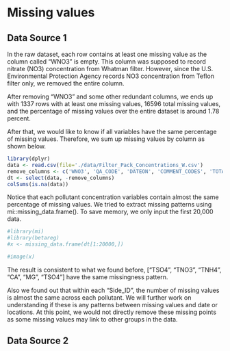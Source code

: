 # Missing values

## Data Source 1
In the raw dataset, each row contains at least one missing value as the column called “WNO3” is empty. This column was supposed to record nitrate (NO3) concentration from Whatman filter. However, since the U.S. Environmental Protection Agency records NO3 concentration from Teflon filter only, we removed the entire column. 

After removing “WNO3” and some other redundant columns, we ends up with 1337 rows with at least one missing values, 16596 total missing values, and the percentage of missing values over the entire dataset is around 1.78 percent. 

After that, we would like to know if all variables have the same percentage of missing values. Therefore, we sum up missing values by column as shown below. 

```r
library(dplyr)
data <- read.csv(file='./data/Filter_Pack_Concentrations_W.csv')
remove_columns <- c('WNO3', 'QA_CODE', 'DATEON', 'COMMENT_CODES', 'TOTAL_NO3', 'UPDATE_DATE')
dt <- select(data, -remove_columns)
colSums(is.na(data))
```

Notice that each pollutant concentration variables contain almost the same percentage of missing values. We tried to extract missing patterns using mi::missing_data.frame(). To save memory, we only input the first 20,000 data. 
```r
#library(mi)
#library(betareg)
#x <- missing_data.frame(dt[1:20000,])
```

```r
#image(x)
```

The result is consistent to what we found before, ["TSO4", "TNO3", "TNH4", "CA", "MG", "TSO4"] have the same missingness pattern. 

Also we found out that within each "Side_ID", the number of missing values is almost the same across each pollutant. We will further work on understanding if these is any patterns between missing values and date or locations. At this point, we would not directly remove these missing points as some missing values may link to other groups in the data. 

## Data Source 2
